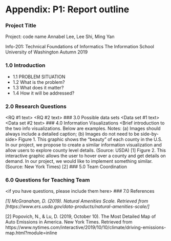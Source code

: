 # Appendix: P1: Report outline
### Project Title
Project: code name
Annabel Lee, Lee Shi, Ming Yan

Info-201: Technical Foundations of Informatics
The Information School
University of Washington
Autumn 2019

### 1.0 Introduction
* 1.1 PROBLEM SITUATION <text>
* 1.2 What is the problem? <text>
* 1.3 What does it matter? <text>
* 1.4 How it will be addressed? <text>

### 2.0 Research Questions
<RQ #1 text>
<RQ #2 text>
### 3.0 Possible data sets
<Data set #1 text>
<Data set #2 text>
### 4.0 Information Visualizations
<Brief introduction to the two info visualizations. Below are examples. Notes: (a) Images should always include a detailed caption; (b)
Images do not need to be side-by-side>
Figure 1. This graphic shows the “beauty” of each county in the
U.S. In our project, we propose to create a similar information
visualization and allow users to explore county level details.
(Source: USDA) [1]
Figure 2. This interactive graphic allows the user to
hover over a county and get details on demand. In our
project, we would like to implement something similar.
(Source: New York Times) [2]
### 5.0 Team Coordination
<see project proposal element>

### 6.0 Questions for Teaching Team
<if you have questions, please include them here>
### 7.0 References

_[1] McGranahan, D. (2019). Natural Amenities Scale. Retrieved from [https://www.ers.usda.gov/data-products/natural-amenities-scale/]_

[2] Popovich, N., & Lu, D. (2019, October 10). The Most Detailed Map of Auto Emissions in America. New York Times. Retrieved from
https://www.nytimes.com/interactive/2019/10/10/climate/driving-emissions-map.html?module=inline
